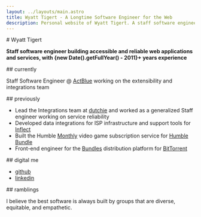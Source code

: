 ```yaml
---
layout: ../layouts/main.astro
title: Wyatt Tigert - A Longtime Software Engineer for the Web
description: Personal website of Wyatt Tigert. A staff software engineer experienced in building accessible and reliable web applications and services.
---
```


<div id="description">
# Wyatt Tigert

**Staff software engineer building accessible and reliable web applications and services, with {new Date().getFullYear() - 2011}+ years experience**

</div>

<div id="currently">
## currently

Staff Software Engineer @ [ActBlue](https://actblue.com/) working on the extensibility and integrations team

</div>

<div id="previously">
## previously

- Lead the Integrations team at [dutchie](https://dutchie.com/careers) and worked as a generalized Staff engineer working on service reliability
- Developed data integrations for ISP infrastructure and support tools for [Inflect](https://inflect.com/)
- Built the Humble [Monthly](https://www.humblebundle.com/subscription) video game subscription service for [Humble Bundle](https://humblebundle.com/)
- Front-end engineer for the [Bundles](https://www.wired.com/2014/09/radiohead-thom-yorke-bittorrent-album/) distribution platform for [BitTorrent](https://bittorrent.com/)

</div>

<div id="contact">
## digital me

- [github](https://github.com/wtigert)
- [linkedin](https://linkedin.com/in/wtigert)

</div>

<div id="writings">
## ramblings

I believe the best software is always built by groups that are diverse, equitable, and empathetic.
</div>
